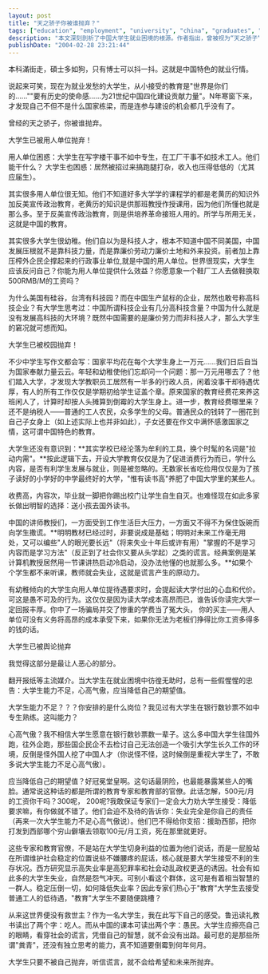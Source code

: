```yaml
---
layout: post
title: "天之骄子你被谁抛弃？"
tags: ["education", "employment", "university", "china", "graduates", "job market", "social criticism", "higher education", "career", "academic system"]
description: "本文深刻剖析了中国大学生就业困境的根源。作者指出，曾被视为“天之骄子“的大学生，如今被用人单位、大学校园和社会舆论三方面抛弃。用人单位认为大学生实用技能不足，而大学生则发现所学与工作需求脱节；大学教育沦为牟利工具，过时的教材和课程无法为学生未来就业做准备；社会舆论则片面指责大学生“能力不足、心高气傲“，要求他们降低期望值接受低薪工作。文章批评中国教育体系与经济发展模式的不匹配，认为中国依靠廉价劳动力而非科技创新发展，导致高学历人才难以施展。作者呼吁大学生擦亮眼睛，看穿社会谎言，凭借智慧找到出路。"
publishDate: "2004-02-28 23:21:44"
---
```


本科滿街走，碩士多如狗，只有博士可以抖一抖。这就是中国特色的就业行情。

说起来可笑，现在为就业发愁的大学生，从小接受的教育是"世界是你们的……""要有历史的使命感……为21世纪中国四化建设贡献力量"。N年寒窗下来，才发现自己不但不是什么国家栋梁，而是连参与建设的机会都几乎没有了。

曾经的天之骄子，你被谁抛弃。

大学生已被用人单位抛弃！

用人单位困惑：大学生在写字楼干事不如中专生，在工厂干事不如技术工人。他们能干什么？
大学生也困惑：居然被招过来搞跑腿打杂，收入也压得低低的（尤其应届生）。

其实很多用人单位很无知。他们不知道好多大学学的课程学的都是老黄历的知识外加反美宣传政治教育，老黄历的知识是供那班教授作授课用，因为他们所懂也就是那么多。至于反美宣传政治教育，则是供培养革命接班人用的。所学与所用无关，这就是中国的教育。

其实很多大学生很幼稚。他们自以为是科技人才，根本不知道中国不同美国，中国发展压根就不是靠科技力量，而是靠廉价劳动力廉价土地和外来投资。前者加上靠压榨外企民企撑起来的行政事业单位,就是中国的用人单位。世界很现实，大学生应该反问自己？你能为用人单位提供什么效益？你愿意象一个鞋厂工人去做鞋换取500RMB/M的工资吗？

为什么美国有硅谷，台湾有科技园？而在中国生产鼠标的企业，居然也敢号称高科技企业？有大学生思考过：中国所谓科技企业有几分高科技含量？中国为什么就是没有发展高科技的大环境？既然中国需要的是廉价劳力而非科技人才，那么大学生的窘况就可想而知。

大学生已被校园抛弃！

不少中学生写作文都会写：国家平均花在每个大学生身上一万元……我们日后自当为国家奉献力量云云。年轻和幼稚使他们忘却问一个问题：那一万元用哪去了？他们踏入大学，才发现大学教职员工居然有一半多的行政人员，闲着没事干却待遇优厚，有人的所有工作仅仅是学期初给学生证盖个章。原来国家的教育经费花来养这班闲人了，计算时却按人头摊算到倒霉的大学生身上。进一步，教育经费哪里来？还不是纳税人——普通的工人农民，众多学生的父母。普通民众的钱转了一圈花到自己子女身上（如上述实际上也并非如此），子女还要在作文中满怀感激国家之情，这可谓中国特色的教育。

大学生还没有意识到：**其实学校已经沦落为牟利的工具，换个时髦的名词是"拉动内需"。**按此逻辑下去，开设大学教育仅仅是为了促进消费行为而已，学什么内容，是否有利学生发展与就业，则是被忽略的。无数家长省吃俭用仅仅是为了孩子读好的小学好的中学最终好的大学，"惟有读书高"养肥了中国大学里的某些人。

收费高，内容次，毕业就一脚把你踢出校门让学生自生自灭。也难怪现在如此多家长做出明智的选择：送小孩去国外读书。

中国的讲师教授们，一方面受到工作生活巨大压力，一方面又不得不为保住饭碗而向学生撒谎。**明明教材已经过时，非要说成是基础；明明对未来工作毫无用处，又可以编些"人的眼光要长远"（将来失业十年后或许有用）"掌握的不是学习内容而是学习方法"（反正到了社会你又要从头学起）之类的谎言。经典案例是某计算机教授居然用一节课讲热启动冷启动，没办法他懂的也就那么多。**如果个个学生都不来听课，教师就会失业，这就是谎言产生的原动力。

有幼稚倾向的大学生向用人单位提待遇要求时，会提起读大学付出的心血和代价。可这是愚不可及的行为。这仅仅是因为读大学成本高昂而已，谁告诉你读完大学一定回报丰厚。你中了一场骗局并交了惨重的学费当了冤大头， 你的买主——用人单位可没有义务将高昂的成本承受下来，如果你无法为老板们挣得比你工资多得多的钱的话。

大学生已被舆论抛弃

我觉得这部分是最让人恶心的部分。

翻开报纸等主流媒介。当大学生在就业困境中彷徨无助时，总有一些假惺惺的忠告：大学生能力不足，心高气傲，应当降低自己的期望值。

大学生能力不足？？？你安排的是什么岗位？我见过有大学生在银行数钞票不如中专生熟练。这叫能力？

心高气傲？我不相信大学生愿意在银行数钞票数一辈子。这么多中国大学生往国外跑，往外企跑，那些国企民企不去检讨自己无法创造一个吸引大学生长久工作的环境，反倒是怪外国人挖了中国人才（你说怪不怪，这时候倒是重视大学生了，不敢多说大学生能力不足心高气傲）。

应当降低自己的期望值？好冠冕堂皇啊。这句话最阴险，也最能暴露某些人的嘴脸。通常说这种话的都是所谓的教育专家和教育部的官僚。此话怎解，500元/月的工资你干吗？300呢，
200呢?我敢保证专家们一定会大力劝大学生接受：降低要求嘛，有你做就不错了。他们会迫不及待的告诉你：失业完全是你自己的责任（再来一次大学生能力不足心高气傲说）。他们巴不得给你支招：援助西部，把你打发到西部哪个穷山僻壤去领取100元/月工资，死在那里就更好。

这些专家和教育官僚，不是站在大学生切身利益的位置为他们说话，而是一屁股站在所谓维护社会稳定的位置说些不嫌腰疼的屁话，核心就是要大学生接受不利的生存状况。西方研究显示高失业率是高犯罪率和社会动乱政权更迭的诱因。社会有如此多的大学生失业，自然是怨气冲天。可别小看这个群体，这可是有着相当智慧的一群人。稳定压倒一切，如何降低失业率？因此专家们热心于"教育"大学生去接受普通工人的低待遇，"教育"大学生不要随便跳槽？

从来这世界便没有救世主？作为一名大学生，我在此写下自己的感受。鲁迅读礼教书读出了两个字：吃人。而从中国的课本可读出两个字：愚民。大学生应擦亮自己的眼睛，看穿社会的谎言，凭借自己的智慧，就不会没有出路。最可悲的是那些所谓"粪青"，还没有独立思考的能力，真不知道要倒霉到何年何月。

大学生只要不被自己抛弃，听信谎言，就不会给希望和未来所抛弃。
